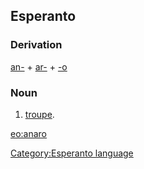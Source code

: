 ==Esperanto==
===Derivation===
[[an-]] + [[ar-]] + [[-o]]
===Noun===
# [[troupe]].

{{Universala Vortaro}}
[[eo:anaro]]
[[Category:Esperanto language]]